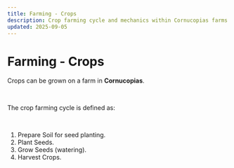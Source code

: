 ```yaml
---
title: Farming - Crops
description: Crop farming cycle and mechanics within Cornucopias farms.
updated: 2025-09-05
---
```


# Farming - Crops

Crops can be grown on a farm in **Cornucopias**.

</br>

The crop farming cycle is defined as:

</br>

<ol className="styled-list-numbered">
  <li>Prepare Soil for seed planting.</li>
  <li>Plant Seeds.</li>
  <li>Grow Seeds (watering).</li>
  <li>Harvest Crops.</li>
</ol>
